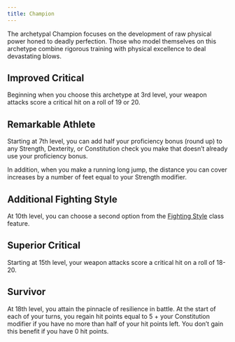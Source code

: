 ```yaml
---
title: Champion
---
```


The archetypal Champion focuses on the development of raw physical power honed to deadly perfection. Those who model themselves on this archetype combine rigorous training with physical excellence to deal devastating blows.

## Improved Critical

Beginning when you choose this archetype at 3rd level, your weapon attacks score a critical hit on a roll of 19 or 20.

## Remarkable Athlete

Starting at 7th level, you can add half your proficiency bonus (round up) to any Strength, Dexterity, or Constitution check you make that doesn’t already use your proficiency bonus.

In addition, when you make a running long jump, the distance you can cover increases by a number of feet equal to your Strength modifier.

## Additional Fighting Style

At 10th level, you can choose a second option from the [Fighting Style](/kompendium/dnd5/classes/fighter#fighting-style) class feature.

## Superior Critical

Starting at 15th level, your weapon attacks score a critical hit on a roll of 18-20.

## Survivor

At 18th level, you attain the pinnacle of resilience in battle. At the start of each of your turns, you regain hit points equal to 5 + your Constitution modifier if you have no more than half of your hit points left. You don’t gain this benefit if you have 0 hit points.
